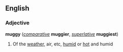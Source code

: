 ==English==
===Adjective===
'''muggy''' (''[[comparative]]'' '''muggier''', ''[[superlative]]'' '''muggiest''')

#Of the [[weather]], air, etc, [[humid]] or [[hot]] and humid